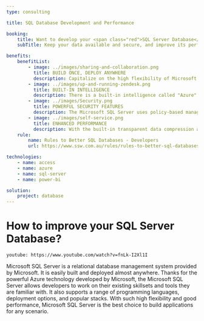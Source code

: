 ```yaml
---
type: consulting

title: SQL Database Development and Performance

booking:
    title: Want to develop your <span class="red">SQL Server Database</span> with SSW?
    subTitle: Keep your data available and secure, and improve its performance.

benefits:
    benefitList:
        - image: ../images/sharing-and-collaboration.png
          title: BUILD ONCE, DEPLOY ANYWHERE
          description: Capitalize on the high flexibility of Microsoft SQL Server, once the database is built, it could be deployed to many different platforms, such as in the cloud servers, on premises, and to edge devices without changing the original database.
        - image: ../images/up-and-running-zendesk.png
          title: BUILT-IN INTELLIGENCE
          description: There is a built-in intelligence called "Azure" inside Microsoft SQL Server. It makes building intelligent applications become much easier for developers. Take advantage of a rich set of cognitive APIs to easily build new experiences into your applications for human-like intelligences.
        - image: ../images/Security.png
          title: POWERFUL SECURITY FEATURES
          description: The Microsoft SQL Server uses policy-based management to detect security policies that are non-compliant. This feature allows only authorized personnel access to the database. Even better, all security audits and events can be written to log files automatically.
        - image: ../images/self-service.png
          title: ENHANCED PERFORMANCE
          description: With the built-in transparent data compression and encryption features, the developers do not need to modify or change their programs to encrypt data. Meanwhile, the Microsoft SQL Server also has efficient access control and permission management tools so that the performance of data collection is much better than that of many other database management systems.
    rule:
        name: Rules to Better SQL Databases - Developers
        url: https://www.ssw.com.au/rules/rules-to-better-sql-databases-developers

technologies:
    - name: access
    - name: azure
    - name: sql-server
    - name: power-bi

solution:
    project: database
---
```


# How to improve your **SQL Server Database**?

`youtube: https://www.youtube.com/watch?v=fnLk-I2Xl1I`

Microsoft SQL Server is a relational database management system provided by Microsoft. It is easily built and deployed almost anywhere. Thanks for the powerful Azure technology developed by Microsoft, the Microsoft SQL Server allows developers to work on their existing skillsets and tools they are familiar with. It also supports a range of programming languages, deployment options, and popular stacks. With such high flexibility and good performance, Microsoft SQL Server is the best choice to build applications for any scenario.